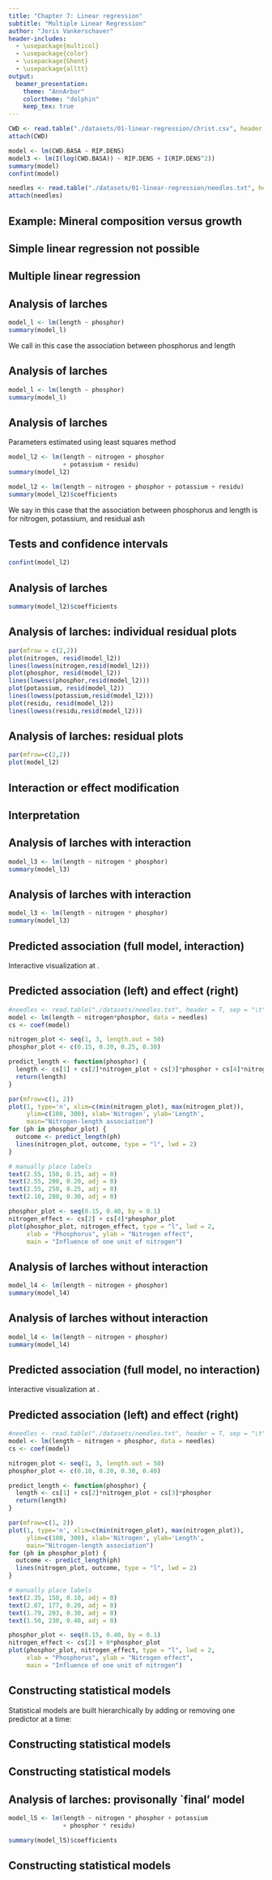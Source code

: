 ```yaml
---
title: "Chapter 7: Linear regression"
subtitle: "Multiple Linear Regression"
author: "Joris Vankerschaver"
header-includes:
  - \usepackage{multicol}
  - \usepackage{color}
  - \usepackage{Ghent}
  - \usepackage{alltt}
output: 
  beamer_presentation:
    theme: "AnnArbor"
    colortheme: "dolphin"
    keep_tex: true
---
```


```r
CWD <- read.table("./datasets/01-linear-regression/christ.csv", header = T, sep = ",", dec = ".")
attach(CWD)

model <- lm(CWD.BASA ~ RIP.DENS)
model3 <- lm(I(log(CWD.BASA)) ~ RIP.DENS + I(RIP.DENS^2))
summary(model)
confint(model)

needles <- read.table("./datasets/01-linear-regression/needles.txt", header = T, sep = "\t", dec = ".")
attach(needles)

```

## Example: Mineral composition versus growth

\begin{exampleblock}{}
\begin{itemize}
\item 26 8-year-old Japanese larches
\item \alert{Goal}: association between height $Y$ of tree (in cm) and mineral composition of needles:
\begin{itemize}
\item nitrogen $X_N$
\item phosphorus $X_P$
\item potassium $X_K$
\item residual ash $X_r$
\end{itemize}
expressed in percentage observed in dried needles
\end{itemize}
\end{exampleblock}

## Simple linear regression not possible

\begin{itemize}
\item Separate linear regression models
\[E(Y|X_P)=\alpha+\beta_P X_P\]
only allow to predict based on 1 mineral
\item More accurate predictions based on all minerals simultaneously
\item Separate models might \alert{not} show \alert{pure effect}
\begin{itemize}
\item $\beta_P$ is mean difference in length between trees that differ 1 unit in proportion phosphorus
\item \alert{Confounding}: even if phosphorus would not have influence on length, trees with higher level of phosphorus might be taller because they contain, for example, more potassium
\item Necessity to compare trees with different level of phosphorus, but same level of potassium
\end{itemize}
\end{itemize}

## Multiple linear regression

\begin{itemize}
\item Assume that 
\[E(Y|X_N,X_P,X_K,X_r)=\alpha + \beta_N X_N+ \beta_P X_P + \beta_K X_K +\beta_r X_r
\]
for unknown \alert{intercept} $\alpha$ and \alert{slopes} $\beta_N, \beta_P, \beta_K, \beta_r$

\item Now prediction based on multiple minerals possible

\item Confounding \alert{partially circumvented}: 
\begin{eqnarray*}
&&E(Y|X_N,X_P=x_P+\delta,X_K,X_r)-E(Y|X_N,X_P=x_P,X_K,X_r)\\
&&=\alpha + \beta_N X_N + \beta_P (x_P+\delta)+ \beta_K X_K +\beta_r X_r\\
&&\hspace*{1cm}-\alpha - \beta_N X_N- \beta_P x_P- \beta_K X_K -\beta_r X_r = \beta_P\delta
\end{eqnarray*}
$\beta_P=$ difference in mean length between trees that differ 1 unit in proportion phosphorus, \alert{but have same value for other explaining variables}
\end{itemize}

## Analysis of larches

```r
model_l <- lm(length ~ phosphor)
summary(model_l)
```

We call in this case the association between phosphorus and length \alert{unadjusted}

## Analysis of larches

\footnotesize
```r
model_l <- lm(length ~ phosphor)
summary(model_l)
```

## Analysis of larches

Parameters estimated using least squares method

\small
```r
model_l2 <- lm(length ~ nitrogen + phosphor 
               + potassium + residu)
summary(model_l2)
```
```r
model_l2 <- lm(length ~ nitrogen + phosphor + potassium + residu)
summary(model_l2)$coefficients
```

\normalsize
We say in this case that the association between phosphorus and length is \alert{adjusted} for nitrogen, potassium, and residual ash

## Tests and confidence intervals 

\begin{itemize}
\item Tests and confidence intervals for parameter $\beta$ based on
\[\frac{\hat{\beta}-\beta}{SE(\hat{\beta})}\sim t_{n-p}\]
with $p$ number of unknown parameters in model
\item Or directly using
\end{itemize}
```r
confint(model_l2)
```

## Analysis of larches 
\small
```r
summary(model_l2)$coefficients
```

\normalsize
\begin{itemize}
\item \alert{95\% CI} for $\beta_N$ needs $t_{21,0.975}=2.08$
\[[97.76 \pm 2.08\times 24.57]=[46.66, 148.86]\]
\item \alert{95\% CI} for $\beta_P$
\[[256.97 \pm 2.08\times 169.91]=[-96.36, 610.31]\]
\end{itemize}

## Analysis of larches: individual residual plots

```r
par(mfrow = c(2,2))
plot(nitrogen, resid(model_l2))
lines(lowess(nitrogen,resid(model_l2)))
plot(phosphor, resid(model_l2))
lines(lowess(phosphor,resid(model_l2)))
plot(potassium, resid(model_l2))
lines(lowess(potassium,resid(model_l2)))
plot(residu, resid(model_l2))
lines(lowess(residu,resid(model_l2)))
```

## Analysis of larches: residual plots

```r
par(mfrow=c(2,2))
plot(model_l2)
```

## Interaction or effect modification

\begin{itemize}
\item \alert{Interaction} or \alert{effect modification}: effect of variable $X$ on outcome $Y$ depends on third variable $Z$
\begin{exampleblock}{Examples}
\begin{itemize}
\item Effect of nitrogen on growth depends on proportion phosphorus
\item Pharmacogenetics: effect of steroids for asthma on lung function depends on certain genes
\item Gene-environment interactions: effect of certain genes on COPD depends on history of smoking
\end{itemize}
\end{exampleblock}

\item Model interactions through \alert{cross-product term}:
\[
E(Y|X_N,X_P)=\alpha + \beta_N X_N+ \beta_P X_P+ \beta_{NP} X_NX_P
\]
\end{itemize}

## Interpretation

\begin{eqnarray*}
&&E(Y|X_N=x_N+1,X_P)-E(Y|X_N=x_N,X_P)\\
&&=\alpha + \beta_N (x_N+1)+ \beta_P X_P+ \beta_{NP} (x_N+1)X_P\\
&&\hspace*{1cm}-\alpha - \beta_N x_N- \beta_P X_P- \beta_{NP} x_N X_P\\
&&=\beta_N+\beta_{NP}X_P
\end{eqnarray*}
\begin{itemize}
\item $\beta_{NP}$ is difference in nitrogen \alert{effect} between trees that differ 1 percentage in phosphorus
\item Decide whether nitrogen effect depends on quantity phosphorus can be done by testing if $\beta_{NP}=0$
\item $\beta_N$ is effect of 1 percentage increase in nitrogen when percentage phosphorus is 0
\end{itemize}

## Analysis of larches with interaction

```r
model_l3 <- lm(length ~ nitrogen * phosphor)
summary(model_l3)
```

## Analysis of larches with interaction

\scriptsize
```r
model_l3 <- lm(length ~ nitrogen * phosphor)
summary(model_l3)
```

## Predicted association (full model, interaction)

\begin{center}
\includegraphics[width=\textwidth]{./images/01-linear-regression/needles-interaction.png}
\end{center}

Interactive visualization at \url{https://jvkersch.shinyapps.io/multi-regression/}.

## Predicted association (left) and effect (right)

```r
#needles <- read.table("./datasets/needles.txt", header = T, sep = "\t", dec = ".")
model <- lm(length ~ nitrogen*phosphor, data = needles)
cs <- coef(model)

nitrogen_plot <- seq(1, 3, length.out = 50)
phosphor_plot <- c(0.15, 0.20, 0.25, 0.30)

predict_length <- function(phosphor) {
  length <- cs[1] + cs[2]*nitrogen_plot + cs[3]*phosphor + cs[4]*nitrogen_plot*phosphor
  return(length)  
}

par(mfrow=c(1, 2))
plot(1, type='n', xlim=c(min(nitrogen_plot), max(nitrogen_plot)),
     ylim=c(100, 300), xlab='Nitrogen', ylab='Length',
     main="Nitrogen-length association")
for (ph in phosphor_plot) {
  outcome <- predict_length(ph)
  lines(nitrogen_plot, outcome, type = "l", lwd = 2)
}

# manually place labels
text(2.55, 150, 0.15, adj = 0)
text(2.55, 200, 0.20, adj = 0)
text(2.55, 250, 0.25, adj = 0)
text(2.10, 280, 0.30, adj = 0)

phosphor_plot <- seq(0.15, 0.40, by = 0.1)
nitrogen_effect <- cs[2] + cs[4]*phosphor_plot
plot(phosphor_plot, nitrogen_effect, type = "l", lwd = 2,
     xlab = "Phosphorus", ylab = "Nitrogen effect",
     main = "Influence of one unit of nitrogen")
```



## Analysis of larches without interaction

```r
model_l4 <- lm(length ~ nitrogen + phosphor)
summary(model_l4)
```

## Analysis of larches without interaction

\scriptsize
```r
model_l4 <- lm(length ~ nitrogen + phosphor)
summary(model_l4)
```

## Predicted association (full model, no interaction)

\begin{center}
\includegraphics[width=\textwidth]{./images/01-linear-regression/needles-no-interaction}
\end{center}

Interactive visualization at \url{https://jvkersch.shinyapps.io/multi-regression/}.


## Predicted association (left) and effect (right)

```r
#needles <- read.table("./datasets/needles.txt", header = T, sep = "\t", dec = ".")
model <- lm(length ~ nitrogen + phosphor, data = needles)
cs <- coef(model)

nitrogen_plot <- seq(1, 3, length.out = 50)
phosphor_plot <- c(0.10, 0.20, 0.30, 0.40)

predict_length <- function(phosphor) {
  length <- cs[1] + cs[2]*nitrogen_plot + cs[3]*phosphor
  return(length)  
}

par(mfrow=c(1, 2))
plot(1, type='n', xlim=c(min(nitrogen_plot), max(nitrogen_plot)),
     ylim=c(100, 300), xlab='Nitrogen', ylab='Length',
     main="Nitrogen-length association")
for (ph in phosphor_plot) {
  outcome <- predict_length(ph)
  lines(nitrogen_plot, outcome, type = "l", lwd = 2)
}

# manually place labels
text(2.35, 150, 0.10, adj = 0)
text(2.07, 177, 0.20, adj = 0)
text(1.79, 203, 0.30, adj = 0)
text(1.50, 230, 0.40, adj = 0)

phosphor_plot <- seq(0.15, 0.40, by = 0.1)
nitrogen_effect <- cs[2] + 0*phosphor_plot
plot(phosphor_plot, nitrogen_effect, type = "l", lwd = 2,
     xlab = "Phosphorus", ylab = "Nitrogen effect",
     main = "Influence of one unit of nitrogen")
```

## Constructing statistical models

Statistical models are built hierarchically by adding or removing one predictor at a time:
\begin{itemize}
\item \alert{forward} model construction: starts from empty model
\item \alert{backward} model construction: starts from full model, i.e., one that contains all available predictors
\item \alert{stepwise} model construction: combination of both
\end{itemize}

## Constructing statistical models

\begin{itemize}
\item \alert{Forward} model construction: include predictors \alert{1 by 1}
\item After each inclusion
\begin{itemize}
\item verify if certain predictors in the model are no longer significantly associated with outcome
\item remove those \alert{1 by 1} until model contains only significant predictors
\end{itemize}
\item Repeat until no inclusion is significant \vfill
\item \alert{Backward} model construction excludes \alert{1 by 1} the \alert{nonsignificant} predictors
\item Until model only contains significant predictors \vfill
\item The included (excluded) predictor is ideally the one that is most (least) strongly associated with outcome, after verification for the other predictors in the model
\end{itemize}

## Constructing statistical models

\begin{itemize}
\item Example larches in \texttt{R}
\item Once all \alert{first order terms} have been verified, investigate \alert{higher order terms} (interactions, quadratic effects, ...)
\item This is \alert{not} done in \alert{exhaustive} way:
\begin{itemize}
\item because number of higher order terms can get very large
\item because \alert{problem of multiple testing} might sometimes lead relatively easy by mere coincidence to incorrect conclusion that certain higher order term is significant
\end{itemize}
\item Instead higher order terms will be considered for inclusion based on:
\begin{itemize}
\item biological judgment
\item insight from residual plots
\end{itemize}
\item Once final model is obtained, verify its virtue through residual plots
\end{itemize} 

## Analysis of larches: provisonally `final' model

\small
```r
model_l5 <- lm(length ~ nitrogen * phosphor + potassium 
               + phosphor * residu)
```
```r
summary(model_l5)$coefficients
```


\begin{alltt}
Residual standard error: 33.43 on 19 degrees of freedom
Multiple R-squared:  0.9069,	Adjusted R-squared:  0.8774 
F-statistic: 30.83 on 6 and 19 DF,  p-value: 8.159e-09
\end{alltt}

## Constructing statistical models

\begin{itemize}
\item How to build statistical models \alert{depends ideally from goal} of these models:
\begin{itemize}
\item make predictions
\item determine effect of an exposure on an outcome
\end{itemize}
\item To make predictions, previous strategy is sensible since it aims at avoiding \alert{overfitting}
\item To determine \alert{effect of an exposure} on an outcome, must make sure above all to adjust for all \alert{confounders}
\begin{block}{Confounder are factors}
\begin{itemize}
\item that are not comparable between exposure groups
\item in particular, that are associated with outcome and exposure, but are \alert{not influenced by either}
\end{itemize}
\end{block}
\end{itemize}
